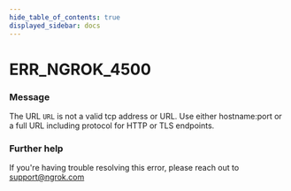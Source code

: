 ```yaml
---
hide_table_of_contents: true
displayed_sidebar: docs
---
```



# ERR_NGROK_4500

### Message

The URL `URL` is not a valid tcp address or URL. Use either hostname:port or a full URL including protocol for HTTP or TLS endpoints.

<ErrorDetails error="err_ngrok_4500" />

### Further help

If you're having trouble resolving this error, please reach out to [support@ngrok.com](mailto:support@ngrok.com?subject=Help%20with%20ERR_NGROK_4500)
